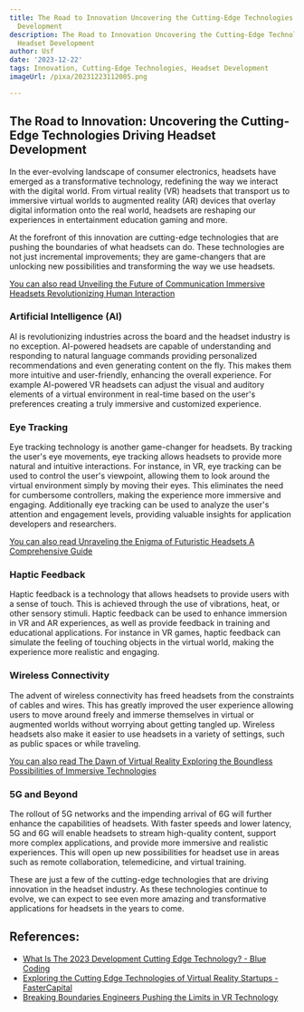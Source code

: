 ```yaml
---
title: The Road to Innovation Uncovering the Cutting-Edge Technologies Driving Headset
  Development
description: The Road to Innovation Uncovering the Cutting-Edge Technologies Driving
  Headset Development
author: Usf
date: '2023-12-22'
tags: Innovation, Cutting-Edge Technologies, Headset Development
imageUrl: /pixa/20231223112005.png

---
```

## The Road to Innovation: Uncovering the Cutting-Edge Technologies  Driving Headset Development ##

In the ever-evolving landscape of consumer electronics, headsets have emerged as a transformative technology, redefining the way  we interact with the digital  world. From virtual reality (VR) headsets that transport us to  immersive virtual worlds to augmented reality (AR) devices that overlay digital information onto the real  world, headsets are reshaping our  experiences in  entertainment education gaming and more.

At the forefront of this innovation  are  cutting-edge technologies that are pushing the  boundaries of what headsets can do. These technologies are not  just incremental  improvements; they are game-changers that are  unlocking  new possibilities and transforming the way we use headsets.

[You can also read Unveiling the Future  of Communication Immersive Headsets Revolutionizing Human Interaction](Unveiling%20the%20Future%20of%20Communication%20Immersive%20Headsets%20Revolutionizing%20Human%20Interaction)


### Artificial  Intelligence (AI)

AI is revolutionizing industries across the board  and the  headset industry is no exception. AI-powered headsets are capable  of understanding and responding to natural language  commands providing personalized recommendations and even generating content  on the fly. This  makes  them more intuitive and user-friendly, enhancing the overall experience. For  example AI-powered VR headsets can adjust the visual and auditory elements of a  virtual environment in real-time based on the user's  preferences creating a truly immersive and customized experience.

### Eye Tracking

Eye tracking technology is another game-changer for headsets. By tracking the user's  eye movements, eye tracking  allows headsets to provide more natural and intuitive interactions. For instance, in  VR, eye tracking  can be used to control the user's viewpoint, allowing them to look around the virtual environment simply by moving their eyes. This eliminates  the need for cumbersome controllers, making the experience more immersive and engaging. Additionally eye tracking can be used to analyze the user's attention and engagement  levels, providing valuable insights for application developers and researchers.

[You can also  read Unraveling the Enigma of Futuristic Headsets A Comprehensive  Guide](Unraveling%20the%20Enigma%20of%20Futuristic%20Headsets%20A%20Comprehensive%20Guide)


### Haptic  Feedback

Haptic feedback is  a technology that  allows headsets to provide users with a sense of touch. This is achieved through the use of vibrations, heat, or other sensory stimuli.  Haptic feedback can be used to enhance immersion in VR and AR  experiences,  as well as provide feedback in training  and educational applications. For instance in VR games, haptic feedback  can simulate the  feeling of touching objects in the virtual world, making the experience more realistic and  engaging.

### Wireless Connectivity

The advent of wireless connectivity  has freed headsets from the constraints of cables and wires. This has  greatly improved the  user experience allowing users to move around freely and immerse  themselves in virtual or  augmented worlds without worrying about getting tangled up. Wireless headsets also make it easier to use headsets in a variety of settings, such as public spaces or while traveling.

[You can also read The Dawn of Virtual Reality Exploring the Boundless  Possibilities of Immersive Technologies](The%20Dawn%20of%20Virtual%20Reality%20Exploring%20the%20Boundless%20Possibilities%20of%20Immersive%20Technologies)


### 5G and Beyond

The rollout of 5G networks and the impending  arrival of 6G will further enhance the capabilities of headsets. With  faster speeds and lower latency, 5G and  6G will enable headsets to stream high-quality content, support more complex applications, and provide more immersive and realistic experiences. This will open up new possibilities for headset use in areas such as remote collaboration, telemedicine, and virtual training.

These are just  a few of the cutting-edge technologies  that are driving innovation in the headset industry. As these technologies continue to evolve, we can expect to  see even more amazing and transformative applications for headsets in the years to come.

## References:
- [What Is The 2023 Development Cutting Edge Technology? - Blue Coding](https://www.bluecoding.com/post/what-is-the-2023-development-cutting-edge-technology)
- [Exploring the Cutting Edge Technologies of Virtual Reality Startups - FasterCapital](https://fastercapital.com/content/Exploring-the-Cutting-Edge-Technologies-of-Virtual-Reality-Startups.html)
- [Breaking Boundaries Engineers Pushing the Limits in VR Technology](https://utilitiesone.com/breaking-boundaries-engineers-pushing-the-limits-in-vr-technology)
